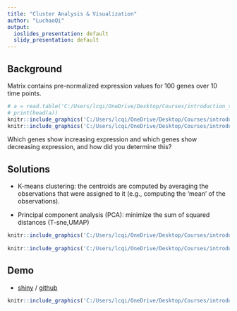```yaml
---
title: "Cluster Analysis & Visualization"
author: "LuchaoQi"
output:
  ioslides_presentation: default
  slidy_presentation: default
---
```


## Background

Matrix contains pre-normalized expression values for 100 genes over 10 time points.  

```r
# a = read.table('C:/Users/lcqi/OneDrive/Desktop/Courses/introduction_to_data_science_for_BME/shiny_clustering/expression.txt',header = 1,row.names = 1)
# print(head(a))
knitr::include_graphics('C:/Users/lcqi/OneDrive/Desktop/Courses/introduction_to_data_science_for_BME/shiny_clustering/presentation/1.png')
knitr::include_graphics('C:/Users/lcqi/OneDrive/Desktop/Courses/introduction_to_data_science_for_BME/shiny_clustering/presentation/2.png')

```

Which genes show increasing expression and which genes show decreasing expression, and how did you determine this?


## Solutions

- K-means clustering: the centroids are computed by averaging the observations that were assigned to it (e.g., computing the 'mean' of the observations).

- Principal component analysis (PCA): minimize the sum of squared distances (T-sne,UMAP)

```r
knitr::include_graphics('C:/Users/lcqi/OneDrive/Desktop/Courses/introduction_to_data_science_for_BME/shiny_clustering/presentation/K-means_convergence.gif') 
    
knitr::include_graphics('C:/Users/lcqi/OneDrive/Desktop/Courses/introduction_to_data_science_for_BME/shiny_clustering/presentation/pca-resize.gif')
```


## Demo
- [shiny](https://luchao-qi.shinyapps.io/shiny_clustering/) / [github](https://github.com/LuchaoQi/Shiny_clustering)

```r
knitr::include_graphics('C:/Users/lcqi/OneDrive/Desktop/Courses/introduction_to_data_science_for_BME/shiny_clustering/presentation/demo.gif')
```









